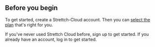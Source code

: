 ## Before you begin
To get started, create a Strettch-Cloud account. Then you can [select the plan](https://cloud.strettch.com#pricing) that's right for you.

<CardGroup>
  <Card
    title="Sign Up"
    icon="user-plus"
    href="https://console.cloud.strettch.com/auth/signup"
    color="#95979b"
  >
    If you've never used Strettch Cloud before, sign up to get started.
  </Card>
  <Card 
    title="Log in"
    icon="right-to-bracket"
    href="https://console.cloud.strettch.com/auth/login"
    color="#95979b"
  >
    If you already have an account, log in to get started.
  </Card>
</CardGroup>